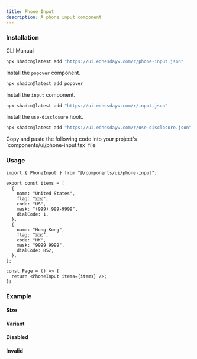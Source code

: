 ```yaml
---
title: Phone Input
description: A phone input component
---
```


### Installation

<Tabs defaultValue="cli">

<TabsList>
  <TabsTrigger value="cli">CLI</TabsTrigger>
  <TabsTrigger value="manual">Manual</TabsTrigger>
</TabsList>

<TabsContent value="cli">

```bash
npx shadcn@latest add "https://ui.ednesdayw.com/r/phone-input.json"
```

</TabsContent>

<TabsContent value="manual">

<Steps>

<Step>Install the `popover` component.</Step>

```bash
npx shadcn@latest add popover
```

<Step>Install the `input` component.</Step>

```bash
npx shadcn@latest add "https://ui.ednesdayw.com/r/input.json"
```

<Step>Install the `use-disclosure` hook.</Step>

```bash
npx shadcn@latest add "https://ui.ednesdayw.com/r/use-disclosure.json"
```

<Step>
  Copy and paste the following code into your project's
  `components/ui/phone-input.tsx` file
</Step>

<ComponentSource name="phone-input" />

</Steps>

</TabsContent>

</Tabs>

### Usage

```tsx
import { PhoneInput } from "@/components/ui/phone-input";

export const items = [
  {
    name: "United States",
    flag: "🇺🇸",
    code: "US",
    mask: "(999) 999-9999",
    dialCode: 1,
  },
  {
    name: "Hong Kong",
    flag: "🇭🇰",
    code: "HK",
    mask: "9999 9999",
    dialCode: 852,
  },
];

const Page = () => {
  return <PhoneInput items={items} />;
};
```

### Example

#### Size

<ComponentPreview name="phone-input-size-demo" />

#### Variant

<ComponentPreview name="phone-input-variant-demo" />

#### Disabled

<ComponentPreview name="phone-input-disabled-demo" />

#### Invalid

<ComponentPreview name="phone-input-invalid-demo" />
